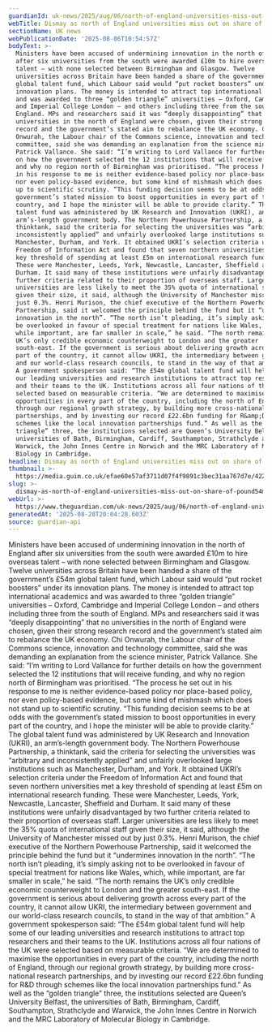 ```yaml
---
guardianId: uk-news/2025/aug/06/north-of-england-universities-miss-out-talent-fund
webTitle: Dismay as north of England universities miss out on share of £54m talent fund
sectionName: UK news
webPublicationDate: '2025-08-06T10:54:57Z'
bodyText: >-
  Ministers have been accused of undermining innovation in the north of England
  after six universities from the south were awarded £10m to hire overseas
  talent – with none selected between Birmingham and Glasgow. Twelve
  universities across Britain have been handed a share of the government’s £54m
  global talent fund, which Labour said would “put rocket boosters” under its
  innovation plans. The money is intended to attract top international academics
  and was awarded to three “golden triangle” universities – Oxford, Cambridge
  and Imperial College London – and others including three from the south of
  England. MPs and researchers said it was “deeply disappointing” that no
  universities in the north of England were chosen, given their strong research
  record and the government’s stated aim to rebalance the UK economy. Chi
  Onwurah, the Labour chair of the Commons science, innovation and technology
  committee, said she was demanding an explanation from the science minister,
  Patrick Vallance. She said: “I’m writing to Lord Vallance for further details
  on how the government selected the 12 institutions that will receive funding,
  and why no region north of Birmingham was prioritised. “The process he set out
  in his response to me is neither evidence-based policy nor place-based policy,
  nor even policy-based evidence, but some kind of mishmash which does not stand
  up to scientific scrutiny. “This funding decision seems to be at odds with the
  government’s stated mission to boost opportunities in every part of the
  country, and I hope the minister will be able to provide clarity.” The global
  talent fund was administered by UK Research and Innovation (UKRI), an
  arm’s-length government body. The Northern Powerhouse Partnership, a
  thinktank, said the criteria for selecting the universities was “arbitrary and
  inconsistently applied” and unfairly overlooked large institutions such as
  Manchester, Durham, and York. It obtained UKRI’s selection criteria under the
  Freedom of Information Act and found that seven northern universities met a
  key threshold of spending at least £5m on international research funding.
  These were Manchester, Leeds, York, Newcastle, Lancaster, Sheffield and
  Durham. It said many of these institutions were unfairly disadvantaged by two
  further criteria related to their proportion of overseas staff. Larger
  universities are less likely to meet the 35% quota of international staff
  given their size, it said, although the University of Manchester missed out by
  just 0.3%. Henri Murison, the chief executive of the Northern Powerhouse
  Partnership, said it welcomed the principle behind the fund but it “undermines
  innovation in the north”. “The north isn’t pleading, it’s simply asking not to
  be overlooked in favour of special treatment for nations like Wales, which,
  while important, are far smaller in scale,” he said. “The north remains the
  UK’s only credible economic counterweight to London and the greater
  south-east. If the government is serious about delivering growth across every
  part of the country, it cannot allow UKRI, the intermediary between government
  and our world-class research councils, to stand in the way of that ambition.”
  A government spokesperson said: “The £54m global talent fund will help some of
  our leading universities and research institutions to attract top researchers
  and their teams to the UK. Institutions across all four nations of the UK were
  selected based on measurable criteria. “We are determined to maximise the
  opportunities in every part of the country, including the north of England,
  through our regional growth strategy, by building more cross-national research
  partnerships, and by investing our record £22.6bn funding for R&amp;D through
  schemes like the local innovation partnerships fund.” As well as the “golden
  triangle” three, the institutions selected are Queen’s University Belfast, the
  universities of Bath, Birmingham, Cardiff, Southampton, Strathclyde and
  Warwick, the John Innes Centre in Norwich and the MRC Laboratory of Molecular
  Biology in Cambridge.
headline: Dismay as north of England universities miss out on share of £54m talent fund
thumbnail: >-
  https://media.guim.co.uk/efae60e57af3711d07f4f9891c3bec31aa767d7e/422_0_4769_3816/500.jpg
slug: >-
  dismay-as-north-of-england-universities-miss-out-on-share-of-pound54m-talent-fund
webUrl: >-
  https://www.theguardian.com/uk-news/2025/aug/06/north-of-england-universities-miss-out-talent-fund
generatedAt: '2025-08-28T20:04:28.603Z'
source: guardian-api
---
```

Ministers have been accused of undermining innovation in the north of England after six universities from the south were awarded £10m to hire overseas talent – with none selected between Birmingham and Glasgow. Twelve universities across Britain have been handed a share of the government’s £54m global talent fund, which Labour said would “put rocket boosters” under its innovation plans. The money is intended to attract top international academics and was awarded to three “golden triangle” universities – Oxford, Cambridge and Imperial College London – and others including three from the south of England. MPs and researchers said it was “deeply disappointing” that no universities in the north of England were chosen, given their strong research record and the government’s stated aim to rebalance the UK economy. Chi Onwurah, the Labour chair of the Commons science, innovation and technology committee, said she was demanding an explanation from the science minister, Patrick Vallance. She said: “I’m writing to Lord Vallance for further details on how the government selected the 12 institutions that will receive funding, and why no region north of Birmingham was prioritised. “The process he set out in his response to me is neither evidence-based policy nor place-based policy, nor even policy-based evidence, but some kind of mishmash which does not stand up to scientific scrutiny. “This funding decision seems to be at odds with the government’s stated mission to boost opportunities in every part of the country, and I hope the minister will be able to provide clarity.” The global talent fund was administered by UK Research and Innovation (UKRI), an arm’s-length government body. The Northern Powerhouse Partnership, a thinktank, said the criteria for selecting the universities was “arbitrary and inconsistently applied” and unfairly overlooked large institutions such as Manchester, Durham, and York. It obtained UKRI’s selection criteria under the Freedom of Information Act and found that seven northern universities met a key threshold of spending at least £5m on international research funding. These were Manchester, Leeds, York, Newcastle, Lancaster, Sheffield and Durham. It said many of these institutions were unfairly disadvantaged by two further criteria related to their proportion of overseas staff. Larger universities are less likely to meet the 35% quota of international staff given their size, it said, although the University of Manchester missed out by just 0.3%. Henri Murison, the chief executive of the Northern Powerhouse Partnership, said it welcomed the principle behind the fund but it “undermines innovation in the north”. “The north isn’t pleading, it’s simply asking not to be overlooked in favour of special treatment for nations like Wales, which, while important, are far smaller in scale,” he said. “The north remains the UK’s only credible economic counterweight to London and the greater south-east. If the government is serious about delivering growth across every part of the country, it cannot allow UKRI, the intermediary between government and our world-class research councils, to stand in the way of that ambition.” A government spokesperson said: “The £54m global talent fund will help some of our leading universities and research institutions to attract top researchers and their teams to the UK. Institutions across all four nations of the UK were selected based on measurable criteria. “We are determined to maximise the opportunities in every part of the country, including the north of England, through our regional growth strategy, by building more cross-national research partnerships, and by investing our record £22.6bn funding for R&amp;D through schemes like the local innovation partnerships fund.” As well as the “golden triangle” three, the institutions selected are Queen’s University Belfast, the universities of Bath, Birmingham, Cardiff, Southampton, Strathclyde and Warwick, the John Innes Centre in Norwich and the MRC Laboratory of Molecular Biology in Cambridge.
